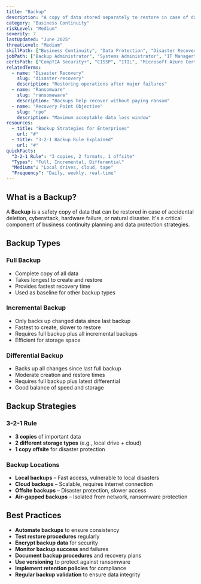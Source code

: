 ```yaml
---
title: "Backup"
description: "A copy of data stored separately to restore in case of data loss, corruption, or cyberattack"
category: "Business Continuity"
riskLevel: "Medium"
severity: 7
lastUpdated: "June 2025"
threatLevel: "Medium"
skillPath: ["Business Continuity", "Data Protection", "Disaster Recovery", "Security Fundamentals"]
jobPath: ["Backup Administrator", "Systems Administrator", "IT Manager", "Security Engineer"]
certsPath: ["CompTIA Security+", "CISSP", "ITIL", "Microsoft Azure Certifications"]
relatedTerms:
  - name: "Disaster Recovery"
    slug: "disaster-recovery"
    description: "Restoring operations after major failures"
  - name: "Ransomware"
    slug: "ransomeware"
    description: "Backups help recover without paying ransom"
  - name: "Recovery Point Objective"
    slug: "rpo"
    description: "Maximum acceptable data loss window"
resources:
  - title: "Backup Strategies for Enterprises"
    url: "#"
  - title: "3-2-1 Backup Rule Explained"
    url: "#"
quickFacts:
  "3-2-1 Rule": "3 copies, 2 formats, 1 offsite"
  "Types": "Full, Incremental, Differential"
  "Mediums": "Local drives, cloud, tape"
  "Frequency": "Daily, weekly, real-time"
---
```


## What is a Backup?

A **Backup** is a safety copy of data that can be restored in case of accidental deletion, cyberattack, hardware failure, or natural disaster. It's a critical component of business continuity planning and data protection strategies.

## Backup Types

### **Full Backup**
- Complete copy of all data
- Takes longest to create and restore
- Provides fastest recovery time
- Used as baseline for other backup types

### **Incremental Backup**
- Only backs up changed data since last backup
- Fastest to create, slower to restore
- Requires full backup plus all incremental backups
- Efficient for storage space

### **Differential Backup**
- Backs up all changes since last full backup
- Moderate creation and restore times
- Requires full backup plus latest differential
- Good balance of speed and storage

## Backup Strategies

### **3-2-1 Rule**
- **3 copies** of important data
- **2 different storage types** (e.g., local drive + cloud)
- **1 copy offsite** for disaster protection

### **Backup Locations**
- **Local backups** – Fast access, vulnerable to local disasters
- **Cloud backups** – Scalable, requires internet connection
- **Offsite backups** – Disaster protection, slower access
- **Air-gapped backups** – Isolated from network, ransomware protection

## Best Practices

- **Automate backups** to ensure consistency
- **Test restore procedures** regularly
- **Encrypt backup data** for security
- **Monitor backup success** and failures
- **Document backup procedures** and recovery plans
- **Use versioning** to protect against ransomware
- **Implement retention policies** for compliance
- **Regular backup validation** to ensure data integrity
